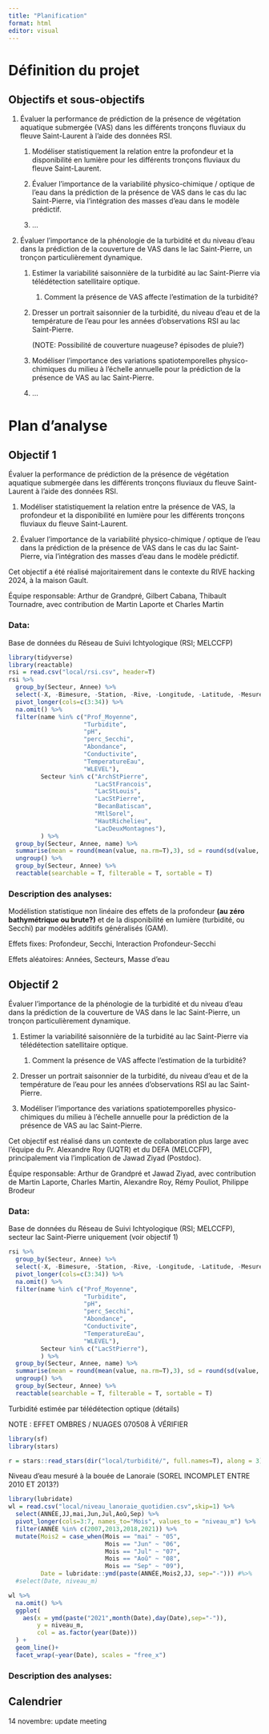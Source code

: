 ```yaml
---
title: "Planification"
format: html
editor: visual
---
```


# Définition du projet

## Objectifs et sous-objectifs

1.  Évaluer la performance de prédiction de la présence de végétation aquatique submergée (VAS) dans les différents tronçons fluviaux du fleuve Saint-Laurent à l'aide des données RSI.

    1.  Modéliser statistiquement la relation entre la profondeur et la disponibilité en lumière pour les différents tronçons fluviaux du fleuve Saint-Laurent.

    2.  Évaluer l'importance de la variabilité physico-chimique / optique de l'eau dans la prédiction de la présence de VAS dans le cas du lac Saint-Pierre, via l'intégration des masses d'eau dans le modèle prédictif.

    3.  ...

2.  Évaluer l'importance de la phénologie de la turbidité et du niveau d'eau dans la prédiction de la couverture de VAS dans le lac Saint-Pierre, un tronçon particulièrement dynamique.

    1.  Estimer la variabilité saisonnière de la turbidité au lac Saint-Pierre via télédétection satellitaire optique.

        1.  Comment la présence de VAS affecte l'estimation de la turbidité?

    2.  Dresser un portrait saisonnier de la turbidité, du niveau d'eau et de la température de l'eau pour les années d'observations RSI au lac Saint-Pierre.

        (NOTE: Possibilité de couverture nuageuse? épisodes de pluie?)

    3.  Modéliser l'importance des variations spatiotemporelles physico-chimiques du milieu à l'échelle annuelle pour la prédiction de la présence de VAS au lac Saint-Pierre.

    4.  ...

# Plan d'analyse

## Objectif 1

Évaluer la performance de prédiction de la présence de végétation aquatique submergée dans les différents tronçons fluviaux du fleuve Saint-Laurent à l'aide des données RSI.

1.  Modéliser statistiquement la relation entre la présence de VAS, la profondeur et la disponibilité en lumière pour les différents tronçons fluviaux du fleuve Saint-Laurent.

2.  Évaluer l'importance de la variabilité physico-chimique / optique de l'eau dans la prédiction de la présence de VAS dans le cas du lac Saint-Pierre, via l'intégration des masses d'eau dans le modèle prédictif.

Cet objectif a été réalisé majoritairement dans le contexte du RIVE hacking 2024, à la maison Gault.

Équipe responsable: Arthur de Grandpré, Gilbert Cabana, Thibault Tournadre, avec contribution de Martin Laporte et Charles Martin

### Data:

Base de données du Réseau de Suivi Ichtyologique (RSI; MELCCFP)

```r
library(tidyverse)
library(reactable)
rsi = read.csv("local/rsi.csv", header=T)
rsi %>%
  group_by(Secteur, Annee) %>%
  select(-X, -Bimesure, -Station, -Rive, -Longitude, -Latitude, -Mesure, -Fin) %>%
  pivot_longer(cols=c(3:34)) %>%
  na.omit() %>%
  filter(name %in% c("Prof_Moyenne",
                     "Turbidite",
                     "pH",
                     "perc_Secchi",
                     "Abondance",
                     "Conductivite",
                     "TemperatureEau",
                     "WLEVEL"),
         Secteur %in% c("ArchStPierre",
                        "LacStFrancois",
                        "LacStLouis",
                        "LacStPierre",
                        "BecanBatiscan",
                        "MtlSorel",
                        "HautRichelieu",
                        "LacDeuxMontagnes"),
         ) %>%
  group_by(Secteur, Annee, name) %>%
  summarise(mean = round(mean(value, na.rm=T),3), sd = round(sd(value, na.rm=T),3), n=n()) %>%
  ungroup() %>%
  group_by(Secteur, Annee) %>%
  reactable(searchable = T, filterable = T, sortable = T)

```

### Description des analyses:

Modélistion statistique non linéaire des effets de la profondeur **(au zéro bathymétrique ou brute?)** et de la disponibilité en lumière (turbidité, ou Secchi) par modèles additifs généralisés (GAM).

Effets fixes: Profondeur, Secchi, Interaction Profondeur-Secchi

Effets aléatoires: Années, Secteurs, Masse d'eau

## Objectif 2

Évaluer l'importance de la phénologie de la turbidité et du niveau d'eau dans la prédiction de la couverture de VAS dans le lac Saint-Pierre, un tronçon particulièrement dynamique.

1.  Estimer la variabilité saisonnière de la turbidité au lac Saint-Pierre via télédétection satellitaire optique.

    1.  Comment la présence de VAS affecte l'estimation de la turbidité?

2.  Dresser un portrait saisonnier de la turbidité, du niveau d'eau et de la température de l'eau pour les années d'observations RSI au lac Saint-Pierre.

3.  Modéliser l'importance des variations spatiotemporelles physico-chimiques du milieu à l'échelle annuelle pour la prédiction de la présence de VAS au lac Saint-Pierre.

Cet objectif est réalisé dans un contexte de collaboration plus large avec l'équipe du Pr. Alexandre Roy (UQTR) et du DEFA (MELCCFP), principalement via l'implication de Jawad Ziyad (Postdoc).

Équipe responsable: Arthur de Grandpré et Jawad Ziyad, avec contribution de Martin Laporte, Charles Martin, Alexandre Roy, Rémy Pouliot, Philippe Brodeur

### Data:

Base de données du Réseau de Suivi Ichtyologique (RSI; MELCCFP), secteur lac Saint-Pierre uniquement (voir objectif 1)

```r
rsi %>%
  group_by(Secteur, Annee) %>%
  select(-X, -Bimesure, -Station, -Rive, -Longitude, -Latitude, -Mesure, -Fin) %>%
  pivot_longer(cols=c(3:34)) %>%
  na.omit() %>%
  filter(name %in% c("Prof_Moyenne",
                     "Turbidite",
                     "pH",
                     "perc_Secchi",
                     "Abondance",
                     "Conductivite",
                     "TemperatureEau",
                     "WLEVEL"),
         Secteur %in% c("LacStPierre"),
         ) %>%
  group_by(Secteur, Annee, name) %>%
  summarise(mean = round(mean(value, na.rm=T),3), sd = round(sd(value, na.rm=T),3), n=n()) %>%
  ungroup() %>%
  group_by(Secteur, Annee) %>%
  reactable(searchable = T, filterable = T, sortable = T)

```

Turbidité estimée par télédétection optique (détails)

NOTE : EFFET OMBRES / NUAGES 070508 À VÉRIFIER

```r
library(sf)
library(stars)

r = stars::read_stars(dir("local/turbidité/", full.names=T), along = 3)

```

Niveau d'eau mesuré à la bouée de Lanoraie (SOREL INCOMPLET ENTRE 2010 ET 2013?)

```r
library(lubridate)
wl = read.csv("local/niveau_lanoraie_quotidien.csv",skip=1) %>%
  select(ANNÉE,JJ,mai,Jun,Jul,Aoû,Sep) %>%
  pivot_longer(cols=3:7, names_to="Mois", values_to = "niveau_m") %>%
  filter(ANNÉE %in% c(2007,2013,2018,2021)) %>%
  mutate(Mois2 = case_when(Mois == "mai" ~ "05",
                           Mois == "Jun" ~ "06",
                           Mois == "Jul" ~ "07",
                           Mois == "Aoû" ~ "08",
                           Mois == "Sep" ~ "09"),
         Date = lubridate::ymd(paste(ANNÉE,Mois2,JJ, sep="-"))) #%>%
  #select(Date, niveau_m)

wl %>%
  na.omit() %>%
  ggplot(
    aes(x = ymd(paste("2021",month(Date),day(Date),sep="-")),
        y = niveau_m,
        col = as.factor(year(Date)))
  ) +
  geom_line()+
  facet_wrap(~year(Date), scales = "free_x")
```

### Description des analyses:

## Calendrier

14 novembre: update meeting
